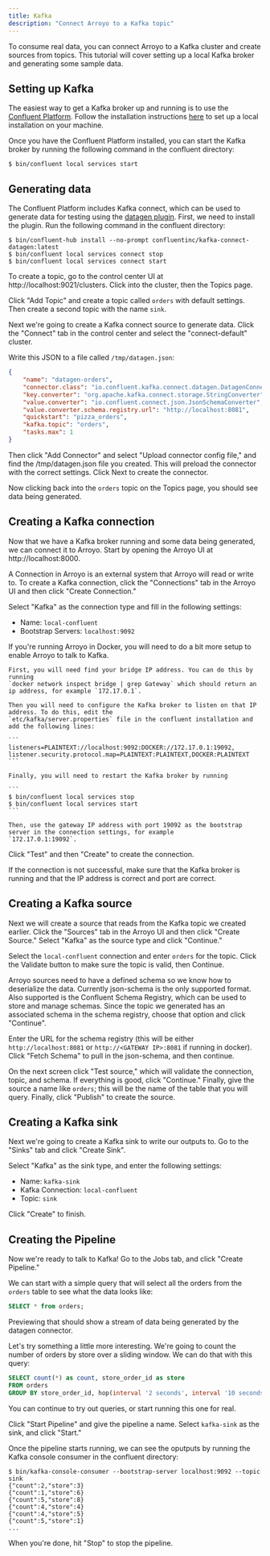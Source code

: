 ```yaml
---
title: Kafka
description: "Connect Arroyo to a Kafka topic"
---
```


To consume real data, you can connect Arroyo to a Kafka cluster and create sources from topics. This tutorial will
cover setting up a local Kafka broker and generating some sample data.

## Setting up Kafka

The easiest way to get a Kafka broker up and running is to use the
[Confluent Platform](https://www.confluent.io/product/confluent-platform/).
 Follow the installation instructions
[here](https://docs.confluent.io/platform/7.4/installation/installing_cp/zip-tar.html#get-the-software)
to set up a local installation on your machine.

Once you have the Confluent Platform installed, you can start the Kafka broker by running the following command in
the confluent directory:

```
$ bin/confluent local services start
```

## Generating data

The Confluent Platform includes Kafka connect, which can be used to generate data for testing using the
[datagen plugin](https://github.com/confluentinc/kafka-connect-datagen). First, we need to install the plugin. Run
the following command in the confluent directory:

```
$ bin/confluent-hub install --no-prompt confluentinc/kafka-connect-datagen:latest
$ bin/confluent local services connect stop
$ bin/confluent local services connect start
```

To create a topic, go to the control center UI at http://localhost:9021/clusters. Click into the cluster, then the
Topics page.

Click "Add Topic" and create a topic called `orders` with default settings. Then create a second topic with the
name `sink`.

Next we're going to create a Kafka connect source to generate data. Click the "Connect" tab in the control center and
select the "connect-default" cluster.

Write this JSON to a file called `/tmp/datagen.json`:

```json
{
    "name": "datagen-orders",
    "connector.class": "io.confluent.kafka.connect.datagen.DatagenConnector",
    "key.converter": "org.apache.kafka.connect.storage.StringConverter",
    "value.converter": "io.confluent.connect.json.JsonSchemaConverter",
    "value.converter.schema.registry.url": "http://localhost:8081",
    "quickstart": "pizza_orders",
    "kafka.topic": "orders",
    "tasks.max": 1
}
```

Then click "Add Connector" and select "Upload connector config file," and find the /tmp/datagen.json file you created.
This will preload the connector with the correct settings. Click Next to create the connector.

Now clicking back into the `orders` topic on the Topics page, you should see data being generated.

## Creating a Kafka connection

Now that we have a Kafka broker running and some data being generated, we can connect it to Arroyo. Start by opening
the Arroyo UI at http://localhost:8000.

A Connection in Arroyo is an external system that Arroyo will read or write to. To create a Kafka connection, click
the "Connections" tab in the Arroyo UI and then click "Create Connection."

Select "Kafka" as the connection type and fill in the following settings:

* Name: `local-confluent`
* Bootstrap Servers: `localhost:9092`

<Tip>
    If you're running Arroyo in Docker, you will need to do a bit more setup to enable Arroyo to talk to Kafka.

    First, you will need find your bridge IP address. You can do this by running
    `docker network inspect bridge | grep Gateway` which should return an ip address, for example `172.17.0.1`.

    Then you will need to configure the Kafka broker to listen on that IP address. To do this, edit the
    `etc/kafka/server.properties` file in the confluent installation and add the following lines:

    ```
    listeners=PLAINTEXT://localhost:9092:DOCKER://172.17.0.1:19092,
    listener.security.protocol.map=PLAINTEXT:PLAINTEXT,DOCKER:PLAINTEXT
    ```

    Finally, you will need to restart the Kafka broker by running

    ```
    $ bin/confluent local services stop
    $ bin/confluent local services start
    ```

    Then, use the gateway IP address with port 19092 as the bootstrap server in the connection settings, for example
    `172.17.0.1:19092`.
</Tip>

Click "Test" and then "Create" to create the connection.

If the connection is not successful, make sure that the Kafka broker is running and that the IP address is correct and
port are correct.

## Creating a Kafka source

Next we will create a source that reads from the Kafka topic we created earlier. Click the "Sources" tab in the Arroyo
UI and then click "Create Source." Select "Kafka" as the source type and click "Continue."

Select the `local-confluent` connection and enter `orders` for the topic. Click the Validate button to make sure the
topic is valid, then Continue.

Arroyo sources need to have a defined schema so we know how to deserialize the data. Currently json-schema is the only
supported format. Also supported is the Confluent Schema Registry, which can be used to store and manage schemas. Since
the topic we generated has an associated schema in the schema registry, choose that option and click "Continue".

Enter the URL for the schema registry (this will be either `http://localhost:8081` or `http://<GATEWAY IP>:8081` if
running in docker). Click "Fetch Schema" to pull in the json-schema, and then continue.

On the next screen click "Test source," which will validate the connection, topic, and schema. If everything is good,
click "Continue." Finally, give the source a name like `orders`; this will be the name of the table that you will query.
Finally, click "Publish" to create the source.

## Creating a Kafka sink

Next we're going to create a Kafka sink to write our outputs to. Go to the "Sinks" tab and click "Create Sink".

Select "Kafka" as the sink type, and enter the following settings:

* Name: `kafka-sink`
* Kafka Connection: `local-confluent`
* Topic: `sink`

Click "Create" to finish.

## Creating the Pipeline

Now we're ready to talk to Kafka! Go to the Jobs tab, and click "Create Pipeline."

We can start with a simple query that will select all the orders from the `orders` table to see what the data looks like:

```sql
SELECT * from orders;
```

Previewing that should show a stream of data being generated by the datagen connector.

Let's try something a little more interesting. We're going to count the number of orders by store over a sliding window.
We can do that with this query:

```sql
SELECT count(*) as count, store_order_id as store
FROM orders
GROUP BY store_order_id, hop(interval '2 seconds', interval '10 seconds');
```

You can continue to try out queries, or start running this one for real.

Click "Start Pipeline" and give the pipeline a name. Select `kafka-sink` as the sink, and click "Start."

Once the pipeline starts running, we can see the oputputs by running the Kafka console consumer in the confluent
directory:

```
$ bin/kafka-console-consumer --bootstrap-server localhost:9092 --topic sink
{"count":2,"store":3}
{"count":1,"store":6}
{"count":5,"store":8}
{"count":4,"store":4}
{"count":4,"store":5}
{"count":5,"store":1}
...
```

When you're done, hit "Stop" to stop the pipeline.
